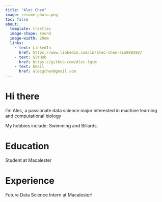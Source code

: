 ```yaml
---
title: "Alec Chen"
image: resume-photo.png
toc: false
about: 
  template: trestles
  image-shape: round
  image-width: 20em
  links:
    - text: LinkedIn
      href: https://www.linkedin.com/in/alec-chen-a1a988292/
    - text: GitHub
      href: https://github.com/Alec-lgtm
    - text: Email
      href: alecgchen@gmail.com
---
```


# Hi there

I'm Alec, a passionate data science major interested in machine learning and computational biology

My hobbies include: Swimming and Billards.

# Education

Student at Macalester

# Experience

Future Data Science Intern at Macalester!